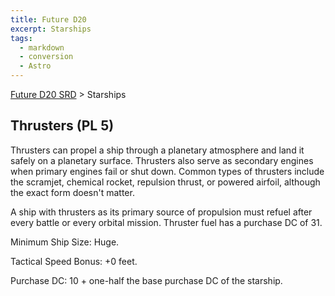 ```yaml
---
title: Future D20
excerpt: Starships
tags:
  - markdown
  - conversion
  - Astro
---
```






[Future D20 SRD]( / ) > Starships




## Thrusters (PL 5)


Thrusters can propel a ship through a planetary atmosphere and land it safely on a planetary surface. Thrusters also serve as secondary engines when primary engines fail or shut down. Common types of thrusters include the scramjet, chemical rocket, repulsion thrust, or powered airfoil, although the exact form doesn't matter.


A ship with thrusters as its primary source of propulsion must refuel after every battle or every orbital mission. Thruster fuel has a purchase DC of 31.


Minimum Ship Size: Huge.


Tactical Speed Bonus: +0 feet.


Purchase DC: 10 + one-half the base purchase DC of the starship.



